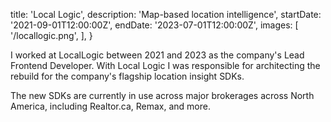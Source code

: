   title: 'Local Logic',
  description: 'Map-based location intelligence',
  startDate: '2021-09-01T12:00:00Z',
  endDate: '2023-07-01T12:00:00Z',
  images: [
    '/locallogic.png',
  ],
}

I worked at LocalLogic between 2021 and 2023 as the company's Lead Frontend
Developer. With Local Logic I was responsible for architecting the rebuild for
the company's flagship location insight SDKs.

The new SDKs are currently in use across major brokerages across North America,
including Realtor.ca, Remax, and more.